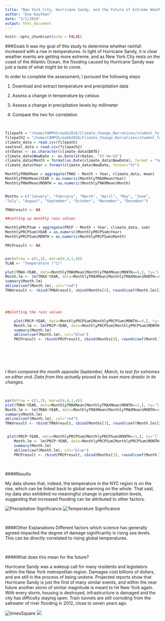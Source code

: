 ```yaml
---
title: "New York City, Hurricane Sandy, and the Future of Extreme Weather Events" 
author: "Eve Kaufman"
date: "3/1/2019"
output: html_document
---
```


```r
knitr::opts_chunk$set(echo = FALSE)


```


###Goals
It was my goal of this study to determine whether rainfall increased with a rise in temperatures. In light of Hurricane Sandy, it is clear weather events are getting more extreme, and as New York City rests on the coast of the Atlantic Ocean, the flooding caused by Hurricane Sandy was just a taste of what might be to come.



In order to complete the assessment, I pursued the following steps

  1) Download and extract temperature and precipitation data 
  
  2) Assess a change in temperature by celsius 
  
  3) Assess a change in precipitation levels by millimeter 
  
  4) Compare the two for correlation 


</br>


```r

filepath = "/home/CAMPUS/eakb2016/Climate_Change_Narratives/student_folders/Kaufman/1606726.csv"
filepath2 = "/home/CAMPUS/eakb2016/Climate_Change_Narratives/student_folders/Kaufman/1628915.csv"
climate_data = read.csv(filepath)
sealevel_data = read.csv(filepath2)
strDates <- as.character(climate_data$DATE)
climate_data$NewDate <- as.Date(strDates, "%Y-%m-%d")
climate_data$Month = format(as.Date(climate_data$NewDate), format = "%m")
climate_data$Year = format(climate_data$NewDate, format="%Y")

MonthlyTMAXMean = aggregate(TMAX ~ Month + Year, climate_data, mean)
MonthlyTMAXMean$YEAR = as.numeric(MonthlyTMAXMean$Year)
MonthlyTMAXMean$MONTH = as.numeric(MonthlyTMAXMean$Month)


Months = c("January", "February", "March", "April", "May", "June",
"July", "August", "September", "October", "November", "December")

TMAXresult <- NA

##setting up monthly rain values

MonthlyPRCPSum = aggregate(PRCP ~ Month + Year, climate_data, sum)
MonthlyPRCPSum$YEAR = as.numeric(MonthlyPRCPSum$Year)
MonthlyPRCPSum$MONTH = as.numeric(MonthlyPRCPSum$Month)

PRCPresult <- NA



```





```r


par(mfrow = c(1,2), mar=c(4,4,1,4))
YLAB <- "Temperature (°C)"

plot(TMAX~YEAR, data=MonthlyTMAXMean[MonthlyTMAXMean$MONTH==9,], ty='l', las=1, xlim=c(1940, 2015), main=Months[9], xlab="Year", ylab = YLAB)
Month.lm <- lm(TMAX~YEAR, data=MonthlyTMAXMean[MonthlyTMAXMean$MONTH==9,])
summary(Month.lm)
abline(coef(Month.lm), col="red")
TMAXresult <- rbind(TMAXresult, cbind(Months[9], round(coef(Month.lm)[2], 4), round(summary(Month.lm)$coefficients[2,4],4), round(summary(Month.lm)$r.squared, 3)))




##plotting the rain values

    plot(PRCP~YEAR, data=MonthlyPRCPSum[MonthlyPRCPSum$MONTH==9,], ty='l', las=1, xlim=c(1940, 2015), main=Months[9], xlab="Year", ylab="Precipitation (mm)")
    Month.lm <- lm(PRCP~YEAR, data=MonthlyPRCPSum[MonthlyPRCPSum$MONTH==9,] )
    summary(Month.lm)
    abline(coef(Month.lm), col="blue")
    PRCPresult <- rbind(PRCPresult, cbind(Months[9], round(coef(Month.lm)[2], 4), round(summary(Month.lm)$coefficients[2,4],4), round(summary(Month.lm)$r.squared, 3)))

    
    
```


</br>           

*I then compared the month opposite September, March, to test for extremes on either end. Data from this actually proved to be even more drastic in its changes.*  
  
</br>

```r


par(mfrow = c(1,2), mar=c(4,4,1,4))
plot(TMAX~YEAR, data=MonthlyTMAXMean[MonthlyTMAXMean$MONTH==3,], ty='l', las=1, xlim=c(1940, 2015), main=Months[3], xlab="Year", ylab = YLAB)
Month.lm <- lm(TMAX~YEAR, data=MonthlyTMAXMean[MonthlyTMAXMean$MONTH==3,])
summary(Month.lm)
abline(coef(Month.lm), col="red")
TMAXresult <- rbind(TMAXresult, cbind(Months[3], round(coef(Month.lm)[2], 4), round(summary(Month.lm)$coefficients[2,4],4), round(summary(Month.lm)$r.squared, 3)))


 plot(PRCP~YEAR, data=MonthlyPRCPSum[MonthlyPRCPSum$MONTH==3,], ty='l', las=1, xlim=c(1940, 2015), main=Months[3], xlab="Year", ylab="Precipitation (mm)")
    Month.lm <- lm(PRCP~YEAR, data=MonthlyPRCPSum[MonthlyPRCPSum$MONTH==3,] )
    summary(Month.lm)
    abline(coef(Month.lm), col="blue")
    PRCPresult <- rbind(PRCPresult, cbind(Months[3], round(coef(Month.lm)[2], 4), round(summary(Month.lm)$coefficients[2,4],4), round(summary(Month.lm)$r.squared, 3)))


```



</br>

####Results


My data shows that, indeed, the temperature in the NYC region is on the rise, which can be linked back to global warming on the whole.
That said, my data also exhibited no meaningful change in percipitation levels, suggesting that increased flooding can be attributed to other factors. 


![Precipitation Significance](prcp.png) ![Temperature Significance](temp.png)

</br>

####Other Explanations
Different factors which science has generally agreed impacted the degree of damage significantly is rising sea levels. This can be directly correlated to rising global temperatures.   

</br>

####What does this mean for the future?  


Hurricane Sandy was a wakeup call for many residents and legislators within the New York metropolitan region. Damages cost billions of dollars, and are still in the process of being undone. Projected reports show that Hurricane Sandy is just the first of many similar events, and within the near future another storm of similar magnitude is meant to hit New York again.
With every storm, housing is destroyed, infrastructure is damaged and the city has difficulty staying open. Train tunnels are still corroding from the saltwater of river flooding in 2012, close to seven years ago.




![timesSquare](flood3.jpg) ![](sandy.jpg)



